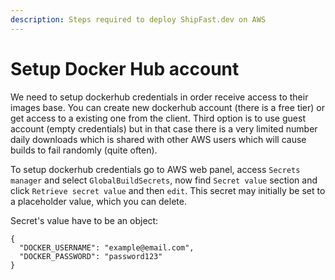 ```yaml
---
description: Steps required to deploy ShipFast.dev on AWS
---
```


# Setup Docker Hub account

We need to setup dockerhub credentials in order receive access to their images base.
You can create new dockerhub account (there is a free tier) or get access to a existing one from the client.
Third option is to use guest account (empty credentials) but in that case there is a very limited number daily downloads which is shared with other AWS users which will cause builds to fail randomly (quite often).

To setup dockerhub credentials go to AWS web panel, access `Secrets manager` and select `GlobalBuildSecrets`, now find `Secret value` section and click `Retrieve secret value` and then `edit`.
This secret may initially be set to a placeholder value, which you can delete.

Secret's value have to be an object:

```shell
{
  "DOCKER_USERNAME": "example@email.com",
  "DOCKER_PASSWORD": "password123"
}
```